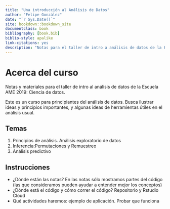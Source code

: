 ```yaml
--- 
title: "Una introducción al Análisis de Datos"
author: "Felipe González"
date: "`r Sys.Date()`"
site: bookdown::bookdown_site
documentclass: book
bibliography: [book.bib]
biblio-style: apalike
link-citations: yes
description: "Notas para el taller de intro a análisis de datos de la Escuela AME 2019"
---
```


# Acerca del curso

Notas y materiales para el taller de intro al análisis de datos de la Escuela
AME 2019: Ciencia de datos. 

Este es un curso para principiantes del análisis de datos. Busca ilustrar ideas 
y principios importantes, y algunas ideas de herramientas útiles en el análisis usual.



## Temas {-}

1. Principios de análisis. Análisis exploratorio de datos
2. Inferencia:Permutaciones y Remuestreo 
3. Análisis predictivo

## Instrucciones

- ¿Dónde están las notas? En las notas sólo mostramos partes del código (las que consideramos pueden ayudar a entender mejor los conceptos)
- ¿Dónde está el código y cómo correr el código? Repositorio y Rstudio Cloud
- Qué actividades haremos: ejemplo de aplicación. Probar que funciona
